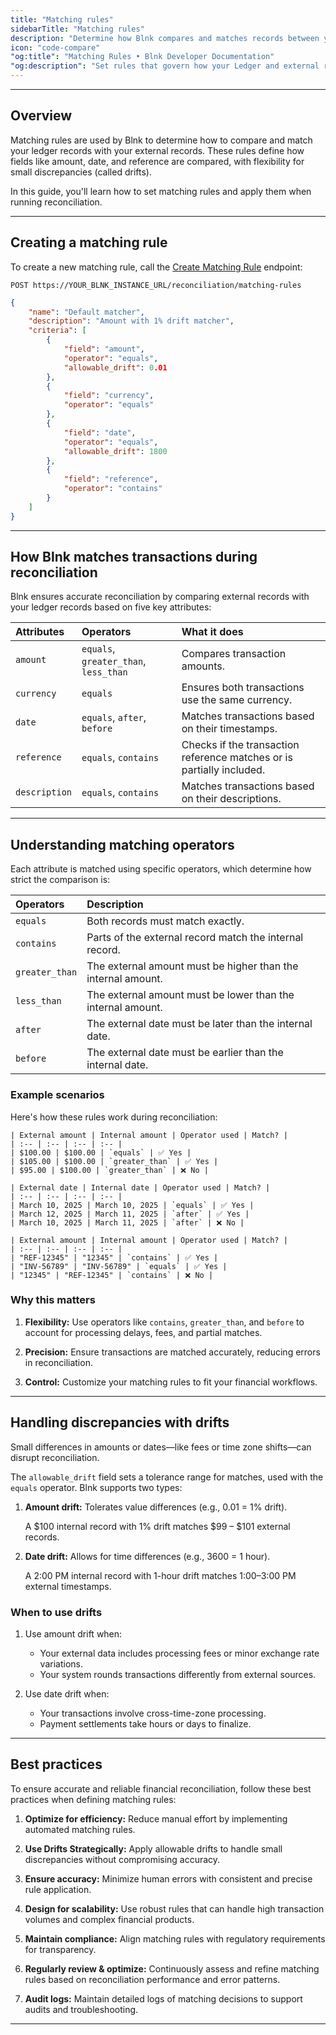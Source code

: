 ```yaml
---
title: "Matching rules"
sidebarTitle: "Matching rules"
description: "Determine how Blnk compares and matches records between your Ledger and external data."
icon: "code-compare"
"og:title": "Matching Rules • Blnk Developer Documentation"
"og:description": "Set rules that govern how your Ledger and external records are matched"
---
```



---

## Overview

Matching rules are used by Blnk to determine how to compare and match your ledger records with your external records. These rules define how fields like amount, date, and reference are compared, with flexibility for small discrepancies (called drifts). 

In this guide, you'll learn how to set matching rules and apply them when running reconciliation.

---

## Creating a matching rule

To create a new matching rule, call the [Create Matching Rule](/reference/create-matching-rules) endpoint:

```
POST https://YOUR_BLNK_INSTANCE_URL/reconciliation/matching-rules
```
```json Sample request
{
    "name": "Default matcher",
    "description": "Amount with 1% drift matcher",
    "criteria": [
        {
            "field": "amount",
            "operator": "equals",
            "allowable_drift": 0.01
        },
        {
            "field": "currency",
            "operator": "equals"
        },
        {
            "field": "date",
            "operator": "equals",
            "allowable_drift": 1800
        },
        {
            "field": "reference",
            "operator": "contains"
        }
    ]
}
```

---

## How Blnk matches transactions during reconciliation

Blnk ensures accurate reconciliation by comparing external records with your ledger records based on five key attributes:

| Attributes | Operators | What it does |
| :-- | :-- | :-- |
| `amount` | `equals`, `greater_than`, `less_than` | Compares transaction amounts. |
| `currency` | `equals` | Ensures both transactions use the same currency. |
| `date` | `equals`, `after`, `before` | Matches transactions based on their timestamps. |
| `reference` | `equals`, `contains` | Checks if the transaction reference matches or is partially included. |
| `description` | `equals`, `contains` | Matches transactions based on their descriptions. |

---

## Understanding matching operators

Each attribute is matched using specific operators, which determine how strict the comparison is:

| Operators | Description |
| :-- | :-- |
| `equals` | Both records must match exactly. |
| `contains` | Parts of the external record match the internal record. |
| `greater_than` | The external amount must be higher than the internal amount. |
| `less_than` | The external amount must be lower than the internal amount. |
| `after` | The external date must be later than the internal date. |
| `before` | The external date must be earlier than the internal date. |

### Example scenarios

Here's how these rules work during reconciliation:

<Steps>
  <Step title="Matching amounts">

    | External amount | Internal amount | Operator used | Match? |
    | :-- | :-- | :-- | :-- |
    | $100.00 | $100.00 | `equals` | ✅ Yes |
    | $105.00 | $100.00 | `greater_than` | ✅ Yes |
    | $95.00 | $100.00 | `greater_than` | ❌ No |
  </Step>
  <Step title="Matching dates">

    | External date | Internal date | Operator used | Match? |
    | :-- | :-- | :-- | :-- |
    | March 10, 2025 | March 10, 2025 | `equals` | ✅ Yes |
    | March 12, 2025 | March 11, 2025 | `after` | ✅ Yes |
    | March 10, 2025 | March 11, 2025 | `after` | ❌ No |
  </Step>
  <Step title="Matching references">

    | External amount | Internal amount | Operator used | Match? |
    | :-- | :-- | :-- | :-- |
    | "REF-12345" | "12345" | `contains` | ✅ Yes |
    | "INV-56789" | "INV-56789" | `equals` | ✅ Yes |
    | "12345" | "REF-12345" | `contains` | ❌ No |
  </Step>
</Steps>

### Why this matters

1. **Flexibility:** Use operators like `contains`, `greater_than`, and `before` to account for processing delays, fees, and partial matches.

2. **Precision:** Ensure transactions are matched accurately, reducing errors in reconciliation.

3. **Control:** Customize your matching rules to fit your financial workflows.

---

## Handling discrepancies with drifts

Small differences in amounts or dates—like fees or time zone shifts—can disrupt reconciliation. 

The `allowable_drift` field sets a tolerance range for matches, used with the `equals` operator. Blnk supports two types:

1. **Amount drift:** Tolerates value differences (e.g., 0.01 = 1% drift).

    <Note>A \$100 internal record with 1% drift matches \$99 – \$101 external records.</Note>

2. **Date drift:** Allows for time differences (e.g., 3600 = 1 hour).

    <Note>A 2:00 PM internal record with 1-hour drift matches 1:00–3:00 PM external timestamps.</Note>

### When to use drifts

1. Use amount drift when:
    * Your external data includes processing fees or minor exchange rate variations.
    * Your system rounds transactions differently from external sources.

2. Use date drift when: 
    * Your transactions involve cross-time-zone processing.
    * Payment settlements take hours or days to finalize.

---

## Best practices

To ensure accurate and reliable financial reconciliation, follow these best practices when defining matching rules:

1. **Optimize for efficiency:** Reduce manual effort by implementing automated matching rules.

2. **Use Drifts Strategically:** Apply allowable drifts to handle small discrepancies without compromising accuracy.

3. **Ensure accuracy:** Minimize human errors with consistent and precise rule application.

4. **Design for scalability:** Use robust rules that can handle high transaction volumes and complex financial products.

5. **Maintain compliance:** Align matching rules with regulatory requirements for transparency.

6. **Regularly review & optimize:** Continuously assess and refine matching rules based on reconciliation performance and error patterns.

7. **Audit logs:** Maintain detailed logs of matching decisions to support audits and troubleshooting.

---

<NeedHelp />